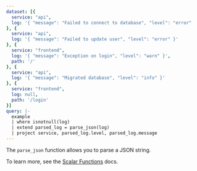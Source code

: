 ```yaml
---
dataset: [{
  service: "api",
  log: '{ "message": "Failed to connect to database", "level": "error" }'
}, {
  service: "api",
  log: '{ "message": "Failed to update user", "level": "error" }'
}, {
  service: "frontend",
  log: '{ "message": "Exception on login", "level": "warn" }',
  path: '/'
}, {
  service: "api",
  log: '{ "message": "Migrated database", "level": "info" }'
}, {
  service: "frontend",
  log: null,
  path: '/login'
}]
query: |-
  example
  | where isnotnull(log)
  | extend parsed_log = parse_json(log)
  | project service, parsed_log.level, parsed_log.message
---
```


The `parse_json` function allows you to parse a JSON string.

<AplByExampleEditor />

To learn more, see the [Scalar Functions](/docs/apl/scalar-functions/string-functions) docs.


